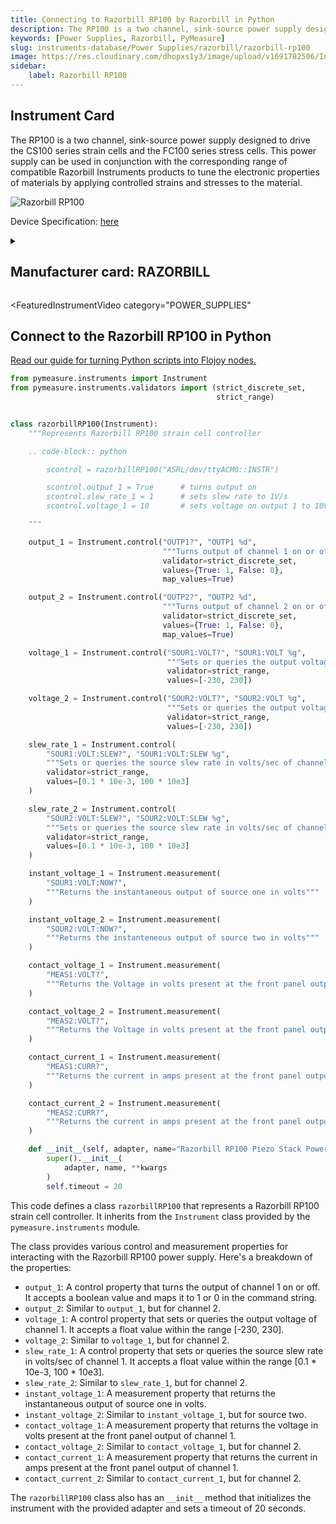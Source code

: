 ```yaml
---
title: Connecting to Razorbill RP100 by Razorbill in Python
description: The RP100 is a two channel, sink-source power supply designed to drive the CS100 series strain cells and the FC100 series stress cells. This power supply can be used in conjunction with the corresponding range of compatible Razorbill Instruments products to tune the electronic properties of materials by applying controlled strains and stresses to the material.
keywords: [Power Supplies, Razorbill, PyMeasure] 
slug: instruments-database/Power Supplies/razorbill/razorbill-rp100 
image: https://res.cloudinary.com/dhopxs1y3/image/upload/v1691782506/Instruments/Power%20Supplies/Razorbill-RP100/Razorbill-RP100.jpg
sidebar:
    label: Razorbill RP100 
---
```



## Instrument Card

The RP100 is a two channel, sink-source power supply
designed to drive the CS100 series strain cells and the FC100
series stress cells. This power supply can be used in conjunction
with the corresponding range of compatible Razorbill Instruments
products to tune the electronic properties of materials by applying
controlled strains and stresses to the material. 

![Razorbill RP100](https://res.cloudinary.com/dhopxs1y3/image/upload/v1691782506/Instruments/Power%20Supplies/Razorbill-RP100/Razorbill-RP100.jpg)

Device Specification: [here](https://razorbillinstruments.com/wp-content/uploads/2018/10/RP100-Manual-v6.1-1.pdf)

<details style={{ marginTop: "15px"}}>
<summary><h2 style={{display:'inline'}}>Manufacturer card: RAZORBILL</h2></summary>

![RAZORBILL](https://res.cloudinary.com/dhopxs1y3/image/upload/v1692806126/Instruments/Vendor%20Logos/Razorbill_Instruments.png)

Manufacturer of precision instruments intended for use in fundamental physics and space applications. The company manufactures electromechanical mechanisms to apply tunable uniaxial strains at low temperatures and high magnetic fields and provides expertise in the field of design for cryogenic environments, compliant mechanisms and compact systems for applying and measuring strain, enabling clients to incorporate a number of unique key technologies that allow them to have such high performance and repeatability.

- Headquarters: Edinburgh, United Kingdom
- Yearly Revenue (millions, USD): 5
- Vendor Website: [here](https://razorbillinstruments.com/)

</details>


<FeaturedInstrumentVideo
  category="POWER_SUPPLIES"
></FeaturedInstrumentVideo>

## Connect to the Razorbill RP100 in Python

[Read our guide for turning Python scripts into Flojoy nodes.](https://docs.flojoy.ai/contribution/blocks/custom-flojoy-block/)



<Tabs>
<TabItem value="Flojoy" label="Flojoy" className="flojoy-instrument-tabs">

<SectionsCard category="POWER_SUPPLIES" manufacturer="Razorbill"></SectionsCard>

</TabItem>
<TabItem value="PyMeasure" label="PyMeasure">

```python
from pymeasure.instruments import Instrument
from pymeasure.instruments.validators import (strict_discrete_set,
                                              strict_range)


class razorbillRP100(Instrument):
    """Represents Razorbill RP100 strain cell controller

    .. code-block:: python

        scontrol = razorbillRP100("ASRL/dev/ttyACM0::INSTR")

        scontrol.output_1 = True      # turns output on
        scontrol.slew_rate_1 = 1      # sets slew rate to 1V/s
        scontrol.voltage_1 = 10       # sets voltage on output 1 to 10V

    """

    output_1 = Instrument.control("OUTP1?", "OUTP1 %d",
                                  """Turns output of channel 1 on or off""",
                                  validator=strict_discrete_set,
                                  values={True: 1, False: 0},
                                  map_values=True)

    output_2 = Instrument.control("OUTP2?", "OUTP2 %d",
                                  """Turns output of channel 2 on or off""",
                                  validator=strict_discrete_set,
                                  values={True: 1, False: 0},
                                  map_values=True)

    voltage_1 = Instrument.control("SOUR1:VOLT?", "SOUR1:VOLT %g",
                                   """Sets or queries the output voltage of channel 1""",
                                   validator=strict_range,
                                   values=[-230, 230])

    voltage_2 = Instrument.control("SOUR2:VOLT?", "SOUR2:VOLT %g",
                                   """Sets or queries the output voltage of channel 2""",
                                   validator=strict_range,
                                   values=[-230, 230])

    slew_rate_1 = Instrument.control(
        "SOUR1:VOLT:SLEW?", "SOUR1:VOLT:SLEW %g",
        """Sets or queries the source slew rate in volts/sec of channel 1""",
        validator=strict_range,
        values=[0.1 * 10e-3, 100 * 10e3]
    )

    slew_rate_2 = Instrument.control(
        "SOUR2:VOLT:SLEW?", "SOUR2:VOLT:SLEW %g",
        """Sets or queries the source slew rate in volts/sec of channel 2""",
        validator=strict_range,
        values=[0.1 * 10e-3, 100 * 10e3]
    )

    instant_voltage_1 = Instrument.measurement(
        "SOUR1:VOLT:NOW?",
        """Returns the instantaneous output of source one in volts"""
    )

    instant_voltage_2 = Instrument.measurement(
        "SOUR2:VOLT:NOW?",
        """Returns the instanteneous output of source two in volts"""
    )

    contact_voltage_1 = Instrument.measurement(
        "MEAS1:VOLT?",
        """Returns the Voltage in volts present at the front panel output of channel 1"""
    )

    contact_voltage_2 = Instrument.measurement(
        "MEAS2:VOLT?",
        """Returns the Voltage in volts present at the front panel output of channel 2"""
    )

    contact_current_1 = Instrument.measurement(
        "MEAS1:CURR?",
        """Returns the current in amps present at the front panel output of channel 1"""
    )

    contact_current_2 = Instrument.measurement(
        "MEAS2:CURR?",
        """Returns the current in amps present at the front panel output of channel 2"""
    )

    def __init__(self, adapter, name="Razorbill RP100 Piezo Stack Powersupply", **kwargs):
        super().__init__(
            adapter, name, **kwargs
        )
        self.timeout = 20
```

This code defines a class `razorbillRP100` that represents a Razorbill RP100 strain cell controller. It inherits from the `Instrument` class provided by the `pymeasure.instruments` module.

The class provides various control and measurement properties for interacting with the Razorbill RP100 power supply. Here's a breakdown of the properties:

- `output_1`: A control property that turns the output of channel 1 on or off. It accepts a boolean value and maps it to 1 or 0 in the command string.
- `output_2`: Similar to `output_1`, but for channel 2.
- `voltage_1`: A control property that sets or queries the output voltage of channel 1. It accepts a float value within the range [-230, 230].
- `voltage_2`: Similar to `voltage_1`, but for channel 2.
- `slew_rate_1`: A control property that sets or queries the source slew rate in volts/sec of channel 1. It accepts a float value within the range [0.1 * 10e-3, 100 * 10e3].
- `slew_rate_2`: Similar to `slew_rate_1`, but for channel 2.
- `instant_voltage_1`: A measurement property that returns the instantaneous output of source one in volts.
- `instant_voltage_2`: Similar to `instant_voltage_1`, but for source two.
- `contact_voltage_1`: A measurement property that returns the voltage in volts present at the front panel output of channel 1.
- `contact_voltage_2`: Similar to `contact_voltage_1`, but for channel 2.
- `contact_current_1`: A measurement property that returns the current in amps present at the front panel output of channel 1.
- `contact_current_2`: Similar to `contact_current_1`, but for channel 2.

The `razorbillRP100` class also has an `__init__` method that initializes the instrument with the provided adapter and sets a timeout of 20 seconds.

</TabItem>
</Tabs>